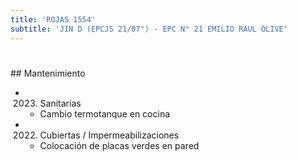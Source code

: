 ```yaml
---
title: 'ROJAS 1554'
subtitle: 'JIN D (EPCJS 21/07°) - EPC N° 21 EMILIO RAUL OLIVE'
---
```


#


 ## Mantenimiento

*  (2023) Sanitarias 
    + Cambio termotanque en cocina

*  (2022) Cubiertas / Impermeabilizaciones 
    + Colocación de placas verdes en pared



